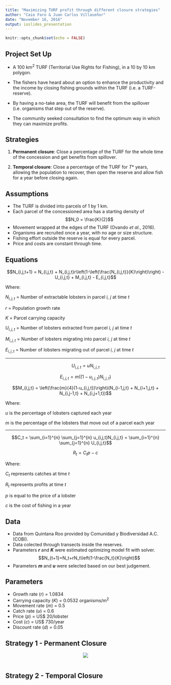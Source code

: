```yaml
---
title: "Maximizing TURF profit through different closure strategies"
author: "Caio Faro & Juan Carlos Villaseñor"
date: "November 16, 2016"
output: ioslides_presentation
---
```


```r
knitr::opts_chunk$set(echo = FALSE)
```

\DeclareMathSizes{10}{10}{7}{7}

## __Project Set Up__

- A 100 km^2^ TURF (Territorial Use Rights for Fishing), in a 10 by 10 km polygon. 

- The fishers have heard about an option to enhance the productivity and the income by closing fishing grounds within the TURF (i.e. a TURF-reserve).

- By having a no-take area, the TURF will benefit from the spillover (i.e. organisms that step out of the reserve).

- The community seeked consultation to find the optimum way in which they can maximize profits.


## __Strategies__

1) __Permanent closure__: Close a percentage of the TURF for the whole time of the concession and get benefits from spillover.

2) __Temporal closure__: Close a percentage of the TURF for $T*$ years, allowing the population to recover, then open the reserve and allow fish for a year before closing again.


## __Assumptions__

- The TURF is divided into parcels of 1 by 1 km.
- Each parcel of the concessioned area has a starting density of $$N_0 = \frac{K}{2}$$
- Movement wrapped at the edges of the TURF (Ovando *et al.*, 2016).
- Organisms are recruited once a year, with no age or size structure.
- Fishing effort outside the reserve is equal for every parcel.
- Price and costs are constant through time.


## __Equations__

$$N_{i,j,t+1} = N_{i,j,t} + N_{i,j,t}r\left(1-\left(\frac{N_{i,j,t}}{K}\right)\right) - U_{i,j,t} + M_{i,j,t} - E_{i,j,t}$$

Where:

$N_{i,j,t}$ = Number of extractable lobsters in parcel *i, j* at time *t*

$r$ =  Population growth rate

$K$ = Parcel carrying capacity

$U_{i,j,t}$ = Number of lobsters extracted from parcel *i, j* at time *t*

$M_{i,j,t}$ = Number of lobsters migrating into parcel *i, j* at time *t*

$E_{i,j,t}$ = Number of lobsters migrating out of parcel *i, j* at time *t*

***

$$U_{i,j,t} = uN_{i,j,t}$$

$$E_{i,j,t} = m\left((1-u_{i,j,t})N_{i,j,t}\right)$$

$$M_{i,j,t} = \left(\frac{m}{4}(1-u_{i,j,t})\right)(N_{i-1,j,t} + N_{i+1,j,t} + N_{i,j-1,t} + N_{i,j+1,t})$$

Where:

$u$ is the percentage of lobsters captured each year

$m$ is the percentage of the lobsters that move out of a parcel each year

***

$$C_t = \sum_{i=1}^{n} \sum_{j=1}^{n} u_{i,j,t}N_{i,j,t} =  \sum_{i=1}^{n} \sum_{j=1}^{n} U_{i,j,t}$$

$$R_t = C_tp-c$$

Where:

$C_t$ represents catches at time *t*

$R_t$ represents profits at time *t*

$p$ is equal to the price of a lobster

$c$ is the cost of fishing in a year


## __Data__

- Data from Quintana Roo provided by Comunidad y Biodiversidad A.C. (COBI).
- Data colected through transects inside the reserves.
- Parameters __*r*__ and __*K*__ were estimated optimizing model fit with solver.
$$N_{t+1}=N_t+rN_t\left(1-\frac{N_t}{K}\right)$$
- Parameters __*m*__ and __*u*__ were selected based on our best judgement.


## __Parameters__

- Growth rate ($r$) = 1.0834
- Carrying capacity ($K$) = 0.0532 organisms/m^2^
- Movement rate ($m$) = 0.5
- Catch rate ($u$) = 0.6
- Price ($p$) = US$ 20/lobster
- Cost ($c$) = US$ 730/year
- Discount rate ($d$) = 0.05


## Strategy 1 - Permanent Closure

<center><img src="./Strategy1.jpeg" /></center>

```r

```

## Strategy 2 - Temporal Closure

```r

```

